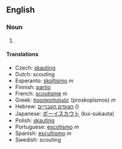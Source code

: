 {{Wikipedia}}
==English==

=== Noun ===
#{{substub}}

==== Translations ====
*Czech: [[skauting]]
*Dutch: scouting
*Esperanto: [[skoltismo]] ''m''
*Finnish: [[partio]]
*French: [[scoutisme]] ''m''
*Greek: [[προσκοπισμός]] (proskopismos) ''m''
*Hebrew: [[הצופים העבריים ]] ()
*Japanese: [[ボーイスカウト]] (kui-sukauta)
*Polish: [[skauting]]
*Portuguese: [[escotismo]] ''m''
*Spanish: [[escultismo]] ''m''
*Swedish: scouting